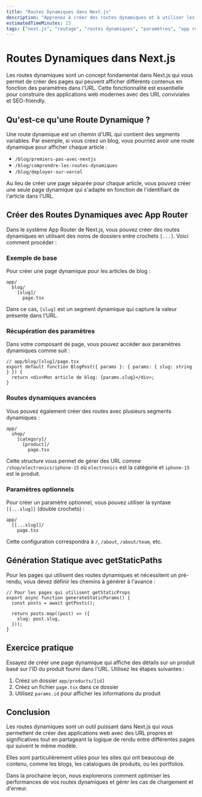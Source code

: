```yaml
---
title: "Routes Dynamiques dans Next.js"
description: "Apprenez à créer des routes dynamiques et à utiliser les paramètres d'URL dans vos applications Next.js"
estimatedTimeMinutes: 15
tags: ["next.js", "routage", "routes dynamiques", "paramètres", "app router"]
---
```


# Routes Dynamiques dans Next.js

Les routes dynamiques sont un concept fondamental dans Next.js qui vous permet de créer des pages qui peuvent afficher différents contenus en fonction des paramètres dans l'URL. Cette fonctionnalité est essentielle pour construire des applications web modernes avec des URL conviviales et SEO-friendly.

## Qu'est-ce qu'une Route Dynamique ?

Une route dynamique est un chemin d'URL qui contient des segments variables. Par exemple, si vous créez un blog, vous pourriez avoir une route dynamique pour afficher chaque article :

- `/blog/premiers-pas-avec-nextjs`
- `/blog/comprendre-les-routes-dynamiques`
- `/blog/deployer-sur-vercel`

Au lieu de créer une page séparée pour chaque article, vous pouvez créer une seule page dynamique qui s'adapte en fonction de l'identifiant de l'article dans l'URL.

## Créer des Routes Dynamiques avec App Router

Dans le système App Router de Next.js, vous pouvez créer des routes dynamiques en utilisant des noms de dossiers entre crochets `[...]`. Voici comment procéder :

### Exemple de base

Pour créer une page dynamique pour les articles de blog :

```plaintext
app/
  blog/
    [slug]/
      page.tsx
```

Dans ce cas, `[slug]` est un segment dynamique qui capture la valeur présente dans l'URL.

### Récupération des paramètres

Dans votre composant de page, vous pouvez accéder aux paramètres dynamiques comme suit :

```plaintext
// app/blog/[slug]/page.tsx
export default function BlogPost({ params }: { params: { slug: string } }) {
  return <div>Mon article de blog: {params.slug}</div>;
}
```

### Routes dynamiques avancées

Vous pouvez également créer des routes avec plusieurs segments dynamiques :

```plaintext
app/
  shop/
    [category]/
      [product]/
        page.tsx
```

Cette structure vous permet de gérer des URL comme `/shop/electronics/iphone-15` où `electronics` est la catégorie et `iphone-15` est le produit.

### Paramètres optionnels

Pour créer un paramètre optionnel, vous pouvez utiliser la syntaxe `[[...slug]]` (double crochets) :

```plaintext
app/
  [[...slug]]/
    page.tsx
```

Cette configuration correspondra à `/`, `/about`, `/about/team`, etc.

## Génération Statique avec getStaticPaths

Pour les pages qui utilisent des routes dynamiques et nécessitent un pré-rendu, vous devez définir les chemins à générer à l'avance :

```plaintext
// Pour les pages qui utilisent getStaticProps
export async function generateStaticParams() {
  const posts = await getPosts();
  
  return posts.map((post) => ({
    slug: post.slug,
  }));
}
```

## Exercice pratique

Essayez de créer une page dynamique qui affiche des détails sur un produit basé sur l'ID du produit fourni dans l'URL. Utilisez les étapes suivantes :

1. Créez un dossier `app/products/[id]`
2. Créez un fichier `page.tsx` dans ce dossier
3. Utilisez `params.id` pour afficher les informations du produit

## Conclusion

Les routes dynamiques sont un outil puissant dans Next.js qui vous permettent de créer des applications web avec des URL propres et significatives tout en partageant la logique de rendu entre différentes pages qui suivent le même modèle.

Elles sont particulièrement utiles pour les sites qui ont beaucoup de contenu, comme les blogs, les catalogues de produits, ou les portfolios.

Dans la prochaine leçon, nous explorerons comment optimiser les performances de vos routes dynamiques et gérer les cas de chargement et d'erreur.